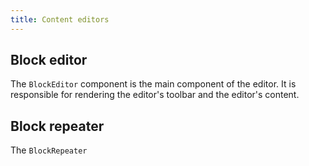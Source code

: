 ```yaml
---
title: Content editors
---
```




## Block editor

The `BlockEditor` component is the main component of the editor. It is responsible for rendering the editor's toolbar and the editor's content.

<BlockEditor />

## Block repeater

The `BlockRepeater`

<BlockRepeater />
